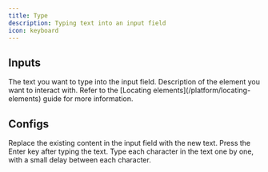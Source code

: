 ```yaml
---
title: Type
description: Typing text into an input field
icon: keyboard
---
```



## Inputs

<ResponseField name="value" type="string" required>
  The text you want to type into the input field.
</ResponseField>

<ResponseField name="description" type="string" required>
  Description of the element you want to interact with. Refer to the [Locating
  elements](/platform/locating-elements) guide for more information.
</ResponseField>

## Configs

<ResponseField name="replace content" type="boolean" default={true}>
  Replace the existing content in the input field with the new text.
</ResponseField>

<ResponseField name="press enter" type="boolean" default={false}>
  Press the Enter key after typing the text.
</ResponseField>

<ResponseField name="press keys sequentially" type="boolean" default={false}>
  Type each character in the text one by one, with a small delay between each
  character.
</ResponseField>

<ElementConfigs />
